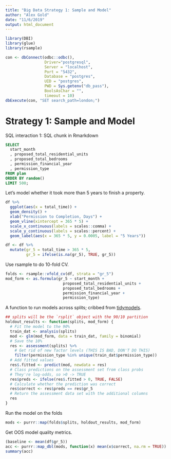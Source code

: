 ```yaml
---
title: "Big Data Strategy 1: Sample and Model"
author: "Alex Gold"
date: "11/6/2019"
output: html_document
---
```


```r
library(DBI)
library(glue)
library(rsample)
```

```r
con <- dbConnect(odbc::odbc(), 
                 Driver="postgresql", 
                 Server = "localhost", 
                 Port = "5432", 
                 Database = "postgres", 
                 UID = "postgres", 
                 PWD = Sys.getenv("db_pass"), 
                 BoolsAsChar = "", 
                 timeout = 10)
dbExecute(con, "SET search_path=london;")
```

# Strategy 1: Sample and Model
SQL interaction 1: SQL chunk in Rmarkdown
```sql
SELECT 
  start_month
  , proposed_total_residential_units
  , proposed_total_bedrooms
  , permission_financial_year
  , permission_type 
FROM plan
ORDER BY random()
LIMIT 500;
```

Let's model whether it took more than 5 years to finish a property.
```r
df %>%
  ggplot(aes(x = total_time)) +
  geom_density() +
  xlab("Permission to Completion, Days") +
  geom_vline(xintercept = 365 * 5) +
  scale_x_continuous(labels = scales::comma) +
  scale_y_continuous(labels = scales::percent) +
  geom_label(aes(x = 365 * 5, y = 0.0005, label = "5 Years"))

df <- df %>%
  mutate(gr_5 = total_time > 365 * 5, 
         gr_5 = ifelse(is.na(gr_5), TRUE, gr_5))
```

Use rsample to do 10-fold CV.
```r
folds <- rsample::vfold_cv(df, strata = "gr_5")
mod_form <- as.formula(gr_5 ~ start_month + 
                         proposed_total_residential_units +
                         proposed_total_bedrooms + 
                         permission_financial_year + 
                         permission_type)
```

A function to run models across splits; cribbed from [tidymodels](http://tidymodels.github.io/rsample).
```r
## splits will be the `rsplit` object with the 90/10 partition
holdout_results <- function(splits, mod_form) {
  # Fit the model to the 90%
  train_dat <- analysis(splits)
  mod <- glm(mod_form, data = train_dat, family = binomial)
  # Save the 10%
  res <- assessment(splits) %>%
    # Get rid of new factor levels (THIS IS BAD, DON'T DO THIS)
    filter(permission_type %in% unique(train_dat$permission_type)) 
  # Add fitted values 
  res$.fitted <- predict(mod, newdata = res)
  # Class predictions on the assessment set from class probs
  # They're log-odds, so >0 -> TRUE
  res$preds <- ifelse(res$.fitted > 0, TRUE, FALSE)
  # Calculate whether the prediction was correct
  res$correct <- res$preds == res$gr_5
  # Return the assessment data set with the additional columns
  res
}
```

Run the model on the folds
```r
mods <- purrr::map(folds$splits, holdout_results, mod_form)
```

Get OOS model quality metrics.
```r
(baseline <- mean(df$gr_5))
acc <- purrr::map_dbl(mods, function(x) mean(x$correct, na.rm = TRUE))
summary(acc)
```
